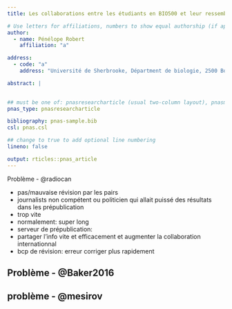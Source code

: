 ```yaml
---
title: Les collaborations entre les étudiants en BIO500 et leur ressemblance aux réseaux écologiques  

# Use letters for affiliations, numbers to show equal authorship (if applicable) and to indicate the corresponding author
author:
  - name: Pénélope Robert
    affiliation: "a"

address:
  - code: "a"
    address: "Université de Sherbrooke, Départment de biologie, 2500 Boulevard de l'Université, Sherbrooke, Québec, G1V 0A9"

abstract: |
  

## must be one of: pnasresearcharticle (usual two-column layout), pnasmathematics (one column layout), or pnasinvited (invited submissions only)
pnas_type: pnasresearcharticle

bibliography: pnas-sample.bib
csl: pnas.csl

## change to true to add optional line numbering
lineno: false

output: rticles::pnas_article
---
```



Problème - @radiocan

- pas/mauvaise révision par les pairs
- journalists non compétent ou politicien qui allait puissé des résultats dans les prépublication
- trop vite
- normalement: super long
- serveur de prépublication:
- partager l'info vite et efficacement et augmenter la collaboration internationnal
- bcp de révision: erreur corriger plus rapidement

Problème - @Baker2016
- 

problème - @mesirov
- 

